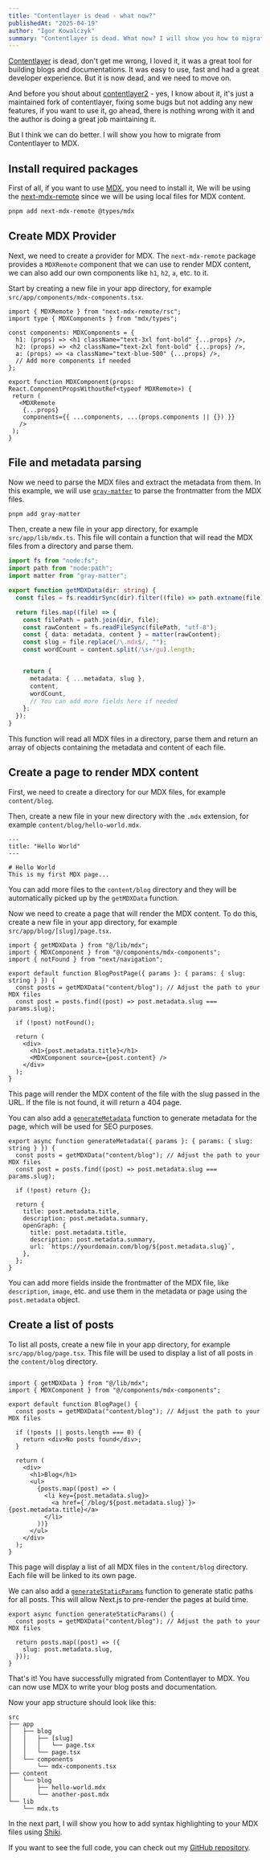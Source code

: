 ```yaml
---
title: "Contentlayer is dead - what now?"
publishedAt: "2025-04-19"
author: "Igor Kowalczyk"
summary: "Contentlayer is dead. What now? I will show you how to migrate from Contentlayer to MDX and what are the benefits of using MDX."
---
```


[Contentlayer](https://github.com/contentlayerdev/contentlayer) is dead, don't get me wrong, I loved it, it was a great tool for building blogs and documentations. It was easy to use, fast and had a great developer experience. But it is now dead, and we need to move on.

And before you shout about [contentlayer2](https://github.com/timlrx/contentlayer2) - yes, I know about it, it's just a maintained fork of contentlayer, fixing some bugs but not adding any new features, if you want to use it, go ahead, there is nothing wrong with it and the author is doing a great job maintaining it.

But I think we can do better. I will show you how to migrate from Contentlayer to MDX.

## Install required packages

First of all, if you want to use [MDX](https://mdxjs.com/), you need to install it, We will be using the [next-mdx-remote](https://www.npmjs.com/package/next-mdx-remote) since we will be using local files for MDX content.

```bash
pnpm add next-mdx-remote @types/mdx
```

## Create MDX Provider

Next, we need to create a provider for MDX. The `next-mdx-remote` package provides a `MDXRemote` component that we can use to render MDX content, we can also add our own components like `h1`, `h2`, `a`, etc. to it. 

Start by creating a new file in your app directory, for example `src/app/components/mdx-components.tsx`.

```tsx
import { MDXRemote } from "next-mdx-remote/rsc";
import type { MDXComponents } from "mdx/types";

const components: MDXComponents = {
  h1: (props) => <h1 className="text-3xl font-bold" {...props} />,
  h2: (props) => <h2 className="text-2xl font-bold" {...props} />,
  a: (props) => <a className="text-blue-500" {...props} />,
  // Add more components if needed
};

export function MDXComponent(props: React.ComponentPropsWithoutRef<typeof MDXRemote>) {
 return (
   <MDXRemote
    {...props}
    components={{ ...components, ...(props.components || {}) }}
   />
 );
}

```
## File and metadata parsing

Now we need to parse the MDX files and extract the metadata from them. In this example, we will use [`gray-matter`](https://www.npmjs.com/package/gray-matter) to parse the frontmatter from the MDX files.

```bash
pnpm add gray-matter
```

Then, create a new file in your app directory, for example `src/app/lib/mdx.ts`. This file will contain a function that will read the MDX files from a directory and parse them.

```ts
import fs from "node:fs";
import path from "node:path";
import matter from "gray-matter";

export function getMDXData(dir: string) {
  const files = fs.readdirSync(dir).filter((file) => path.extname(file) === ".mdx");

  return files.map((file) => {
    const filePath = path.join(dir, file);
    const rawContent = fs.readFileSync(filePath, "utf-8");
    const { data: metadata, content } = matter(rawContent);
    const slug = file.replace(/\.mdx$/, "");
    const wordCount = content.split(/\s+/gu).length;


    return {
      metadata: { ...metadata, slug },
      content,
      wordCount,
      // You can add more fields here if needed
    };
  });
}
```

This function will read all MDX files in a directory, parse them and return an array of objects containing the metadata and content of each file.

## Create a page to render MDX content

First, we need to create a directory for our MDX files, for example `content/blog`. 

Then, create a new file in your new directory with the `.mdx` extension, for example `content/blog/hello-world.mdx`. 

```mdx
---
title: "Hello World"
---

# Hello World
This is my first MDX page...
```

You can add more files to the `content/blog` directory and they will be automatically picked up by the `getMDXData` function.

Now we need to create a page that will render the MDX content. To do this, create a new file in your app directory, for example `src/app/blog/[slug]/page.tsx`.

```tsx
import { getMDXData } from "@/lib/mdx";
import { MDXComponent } from "@/components/mdx-components";
import { notFound } from "next/navigation";

export default function BlogPostPage({ params }: { params: { slug: string } }) {
  const posts = getMDXData("content/blog"); // Adjust the path to your MDX files
  const post = posts.find((post) => post.metadata.slug === params.slug);

  if (!post) notFound();

  return (
    <div>
      <h1>{post.metadata.title}</h1>
      <MDXComponent source={post.content} />
    </div>
  );
}
```

This page will render the MDX content of the file with the slug passed in the URL. If the file is not found, it will return a 404 page.

You can also add a [`generateMetadata`](https://nextjs.org/docs/app/api-reference/functions/generate-metadata) function to generate metadata for the page, which will be used for SEO purposes.

```tsx
export async function generateMetadata({ params }: { params: { slug: string } }) {
  const posts = getMDXData("content/blog"); // Adjust the path to your MDX files
  const post = posts.find((post) => post.metadata.slug === params.slug);

  if (!post) return {};

  return {
    title: post.metadata.title,
    description: post.metadata.summary,
    openGraph: {
      title: post.metadata.title,
      description: post.metadata.summary,
      url: `https://yourdomain.com/blog/${post.metadata.slug}`,
    },
  };
}
```

You can add more fields inside the frontmatter of the MDX file, like `description`, `image`, etc. and use them in the metadata or page using the `post.metadata` object.

## Create a list of posts
 
To list all posts, create a new file in your app directory, for example `src/app/blog/page.tsx`. This file will be used to display a list of all posts in the `content/blog` directory.

```tsx

import { getMDXData } from "@/lib/mdx";
import { MDXComponent } from "@/components/mdx-components";

export default function BlogPage() {
  const posts = getMDXData("content/blog"); // Adjust the path to your MDX files

  if (!posts || posts.length === 0) {
    return <div>No posts found</div>;
  }

  return (
    <div>
      <h1>Blog</h1>
      <ul>
        {posts.map((post) => (
          <li key={post.metadata.slug}>
            <a href={`/blog/${post.metadata.slug}`}>{post.metadata.title}</a>
          </li>
        ))}
      </ul>
    </div>
  );
}
```

This page will display a list of all MDX files in the `content/blog` directory. Each file will be linked to its own page.

We can also add a [`generateStaticParams`](https://nextjs.org/docs/app/api-reference/functions/generate-static-params) function to generate static paths for all posts. This will allow Next.js to pre-render the pages at build time.

```tsx
export async function generateStaticParams() {
  const posts = getMDXData("content/blog"); // Adjust the path to your MDX files

  return posts.map((post) => ({
    slug: post.metadata.slug,
  }));
}
```

That's it! You have successfully migrated from Contentlayer to MDX. You can now use MDX to write your blog posts and documentation.

Now your app structure should look like this:

```
src
├── app
│   ├── blog
│   │   ├── [slug]
│   │   │   └── page.tsx
│   │   └── page.tsx
│   └── components
│       └── mdx-components.tsx
├── content
│   └── blog
│       ├── hello-world.mdx
│       └── another-post.mdx
└── lib
    └── mdx.ts
```

In the next part, I will show you how to add syntax highlighting to your MDX files using [Shiki](https://shiki.style/).

If you want to see the full code, you can check out my [GitHub repository](https://github.com/igorkowalczyk/igorkowalczyk.dev).

